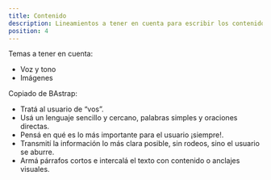 ```yaml
---
title: Contenido
description: Lineamientos a tener en cuenta para escribir los contenidos de productos digitales.
position: 4
---
```


Temas a tener en cuenta:

- Voz y tono
- Imágenes

Copiado de BAstrap:

- Tratá al usuario de “vos”.
- Usá un lenguaje sencillo y cercano, palabras simples y oraciones directas.
- Pensá en qué es lo más importante para el usuario ¡siempre!.
- Transmití la información lo más clara posible, sin rodeos, sino el usuario se aburre.
- Armá párrafos cortos e intercalá el texto con contenido o anclajes visuales.


